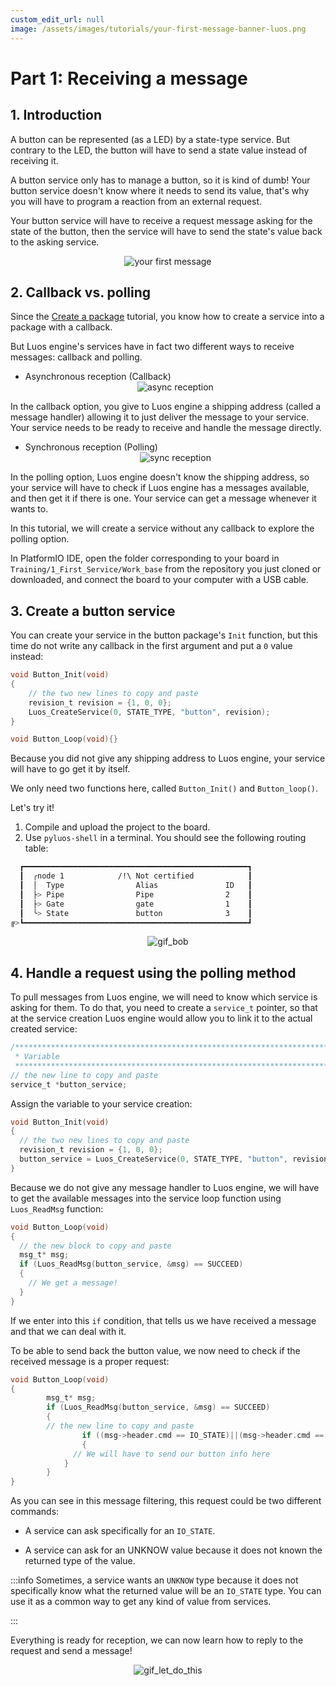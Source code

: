```yaml
---
custom_edit_url: null
image: /assets/images/tutorials/your-first-message-banner-luos.png
---
```



# Part 1: Receiving a message

## 1. Introduction

A button can be represented (as a LED) by a state-type service. But contrary to the LED, the button will have to send a state value instead of receiving it.

A button service only has to manage a button, so it is kind of dumb! Your button service doesn't know where it needs to send its value, that's why you will have to program a reaction from an external request.

Your button service will have to receive a request message asking for the state of the button, then the service will have to send the state's value back to the asking service.

<div align="center">
  <Image
    src="assets/images/tutorials/your-first-message/your-first-message-1.png"
    darkSrc="assets/images/tutorials/your-first-message/your-first-message-1-dark.png"
    alt="your first message"
  />
</div>

## 2. Callback vs. polling

Since the [Create a package](/tutorials/your-first-service/create-a-package) tutorial, you know how to create a service into a package with a callback.

But Luos engine's services have in fact two different ways to receive messages: callback and polling.

- Asynchronous reception (Callback)
  <div align="center">
    <Image
      src="assets/images/tutorials/your-first-message/your-first-message-1-1.png"
      darkSrc="assets/images/tutorials/your-first-message/your-first-message-1-1-dark.png"
      alt="async reception"
    />
  </div>

In the callback option, you give to Luos engine a shipping address (called a message handler) allowing it to just deliver the message to your service. Your service needs to be ready to receive and handle the message directly.

- Synchronous reception (Polling)
  <div align="center">
    <Image
      src="assets/images/tutorials/your-first-message/your-first-message-1-2.png"
      darkSrc="assets/images/tutorials/your-first-message/your-first-message-1-2-dark.png"
      alt="sync reception"
    />
  </div>

In the polling option, Luos engine doesn't know the shipping address, so your service will have to check if Luos engine has a messages available, and then get it if there is one.
Your service can get a message whenever it wants to.

In this tutorial, we will create a service without any callback to explore the polling option.

In PlatformIO IDE, open the folder corresponding to your board in `Training/1_First_Service/Work_base` from the repository you just cloned or downloaded, and connect the board to your computer with a USB cable.

## 3. Create a button service

You can create your service in the button package's `Init` function, but this time do not write any callback in the first argument and put a `0` value instead:

```c
void Button_Init(void)
{
    // the two new lines to copy and paste
    revision_t revision = {1, 0, 0};
    Luos_CreateService(0, STATE_TYPE, "button", revision);
}

void Button_Loop(void){}
```

Because you did not give any shipping address to Luos engine, your service will have to go get it by itself.

We only need two functions here, called `Button_Init()` and `Button_loop()`.

Let's try it!

1. Compile and upload the project to the board.
2. Use `pyluos-shell` in a terminal. You should see the following routing table:

```bash
  ┏━━━━━━━━━━━━━━━━━━━━━━━━━━━━━━━━━━━━━━━━━━━━━━━━━━┓
  ┃  ╭node 1            /!\ Not certified            ┃
  ┃  │  Type                Alias               ID   ┃
  ┃  ├> Pipe                Pipe                2    ┃
  ┃  ├> Gate                gate                1    ┃
  ┃  ╰> State               button              3    ┃
╔>┗━━━━━━━━━━━━━━━━━━━━━━━━━━━━━━━━━━━━━━━━━━━━━━━━━━┛
```

<div align="center">
  <img
    src="https://media.giphy.com/media/26u4lOMA8JKSnL9Uk/giphy.gif"
    className="gif_tutorial"
    alt="gif_bob"
  />
</div>

## 4. Handle a request using the polling method

To pull messages from Luos engine, we will need to know which service is asking for them. To do that, you need to create a `service_t` pointer, so that at the service creation Luos engine would allow you to link it to the actual created service:

```c
/*******************************************************************************
 * Variable
 ******************************************************************************/
// the new line to copy and paste
service_t *button_service;
```

Assign the variable to your service creation:

```c
void Button_Init(void)
{
  // the two new lines to copy and paste
  revision_t revision = {1, 0, 0};
  button_service = Luos_CreateService(0, STATE_TYPE, "button", revision);
}
```

Because we do not give any message handler to Luos engine, we will have to get the available messages into the service loop function using `Luos_ReadMsg` function:

```c
void Button_Loop(void)
{
  // the new block to copy and paste
  msg_t* msg;
  if (Luos_ReadMsg(button_service, &msg) == SUCCEED)
  {
    // We get a message!
  }
}
```

If we enter into this `if` condition, that tells us we have received a message and that we can deal with it.

To be able to send back the button value, we now need to check if the received message is a proper request:

```c
void Button_Loop(void)
{
		msg_t* msg;
		if (Luos_ReadMsg(button_service, &msg) == SUCCEED)
		{
        // the new line to copy and paste
				if ((msg->header.cmd == IO_STATE)||(msg->header.cmd == UNKNOW)
				{
		      // We will have to send our button info here
		    }
		}
}
```

As you can see in this message filtering, this request could be two different commands:

- A service can ask specifically for an `IO_STATE`.

- A service can ask for an UNKNOW value because it does not known the returned type of the value.

:::info
Sometimes, a service wants an `UNKNOW` type because it does not specifically know what the returned value will be an `IO_STATE` type. You can use it as a common way to get any kind of value from services.

:::

Everything is ready for reception, we can now learn how to reply to the request and send a message!

<div align="center">
  <img
    src="https://media.giphy.com/media/BpGWitbFZflfSUYuZ9/giphy.gif"
    className="gif_tutorial"
    alt="gif_let_do_this"
  />
</div>
